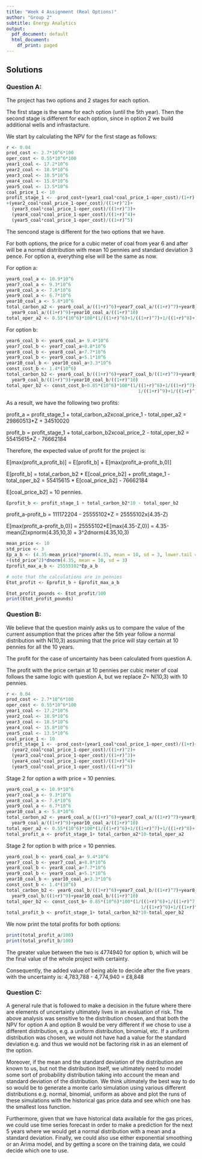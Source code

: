 ```yaml
---
title: "Week 4 Assignment (Real Options)"
author: "Group 2"
subtitle: Energy Analytics
output:
  pdf_document: default
  html_document:
    df_print: paged
---
```


## Solutions

### Question A:

The project has two options and 2 stages for each option.

The first stage is the same for each option (until the 5th year). Then the second stage is different for each option, since in option 2 we build additional wells and infrastacture.

We start by calculating the NPV for the first stage as follows:

```r
r <- 0.04
prod_cost <- 2.7*10^6*100
oper_cost <- 0.55*10^6*100
year1_coal <- 17.2*10^6
year2_coal <- 18.9*10^6
year3_coal <- 18.5*10^6
year4_coal <- 15.8*10^6
year5_coal <- 13.5*10^6
coal_price_1 <- 10
profit_stage_1 <- -prod_cost+(year1_coal*coal_price_1-oper_cost)/(1+r)
+(year2_coal*coal_price_1-oper_cost)/((1+r)^2)+
  (year3_coal*coal_price_1-oper_cost)/((1+r)^3)+
  (year4_coal*coal_price_1-oper_cost)/((1+r)^4)+
  (year5_coal*coal_price_1-oper_cost)/((1+r)^5)    
```

The sencond stage is different for the two options that we have.

For both options, the price for a cubic meter of coal from year 6 and after will be a normal distribution with mean 10 pennies and standard deviation 3 pence. For option a, everything else will be the same as now.

For option a:

```r
year6_coal_a <- 10.9*10^6
year7_coal_a <- 9.3*10^6
year8_coal_a <- 7.6*10^6
year9_coal_a <- 6.7*10^6
year10_coal_a <- 5.8*10^6
total_carbon_a2 <- year6_coal_a/((1+r)^6)+year7_coal_a/((1+r)^7)+year8_coal_a/((1+r)^8)+
  year9_coal_a/((1+r)^9)+year10_coal_a/((1+r)^10)
total_oper_a2 <- 0.55*(10^6)*100*(1/((1+r)^6)+1/((1+r)^7)+1/((1+r)^8)+1/((1+r)^9)+1/((1+r)^10))
```

For option b:

```r
year6_coal_b <- year6_coal_a+ 9.4*10^6
year7_coal_b <- year7_coal_a+8.8*10^6
year8_coal_b <- year8_coal_a+7.7*10^6
year9_coal_b <- year9_coal_a+5.1*10^6
year10_coal_b <- year10_coal_a+3.3*10^6
const_cost_b <- 1.4*(10^6)
total_carbon_b2 <- year6_coal_b/((1+r)^6)+year7_coal_b/((1+r)^7)+year8_coal_b/((1+r)^8)+
  year9_coal_b/((1+r)^9)+year10_coal_b/((1+r)^10)
total_oper_b2 <- const_cost_b+0.85*(10^6)*100*(1/((1+r)^6)+1/((1+r)^7)+1/((1+r)^8)+
                                                 1/((1+r)^9)+1/((1+r)^10))
```

As a result, we have the following two profits:

profit_a = profit_stage_1 + total_carbon_a2xcoal_price_1 - total_oper_a2 = 29860513*Z + 34510020

profit_b = profit_stage_1 + total_carbon_b2xcoal_price_2 - total_oper_b2 = 55415615*Z - 76662184

Therefore, the expected value of profit for the project is: 

E[max(profit_a,profit_b)] = E[profit_b] + E[max(profit_a-profit_b,0)]

E[profit_b] = total_carbon_b2 * E[coal_price_b2] + profit_stage_1 - total_oper_b2 =
55415615 * E[coal_price_b2] - 76662184

E[coal_price_b2] = 10 pennies.

```r
Eprofit_b <- profit_stage_1 + total_carbon_b2*10 - total_oper_b2
```

profit_a-profit_b = 111172204 - 25555102*Z = 25555102x(4.35-Z)

E[max(profit_a-profit_b,0)] = 25555102*E[max(4.35-Z,0)] = 4.35-mean(Z)xpnorm(4.35,10,3) + 3^2dnorm(4.35,10,3)

```r
mean_price <- 10
std_price <- 3 
Ep_a_b <- (4.35-mean_price)*pnorm(4.35, mean = 10, sd = 3, lower.tail = TRUE)
+(std_price^2)*dnorm(4.35, mean = 10, sd = 3)
Eprofit_max_a_b <- 25555102*Ep_a_b

# note that the calculations are in pennies
Etot_profit <- Eprofit_b + Eprofit_max_a_b

Etot_profit_pounds <- Etot_profit/100
print(Etot_profit_pounds)
```

### Question B:

We believe that the question mainly asks us to compare the value of the current assumption that the prices after the 5th year follow a normal distribution with N(10,3) assuming that the price will stay certain at 10 pennies for all the 10 years.

The profit for the case of uncertainty has been calculated from question A. 

The profit with the price certain at 10 pennies per cubic meter of coal follows the same logic with question A, but we replace Z~ N(10,3) with 10 pennies.

```r
r <- 0.04
prod_cost <- 2.7*10^6*100
oper_cost <- 0.55*10^6*100
year1_coal <- 17.2*10^6
year2_coal <- 18.9*10^6
year3_coal <- 18.5*10^6
year4_coal <- 15.8*10^6
year5_coal <- 13.5*10^6
coal_price_1 <- 10
profit_stage_1 <- -prod_cost+(year1_coal*coal_price_1-oper_cost)/(1+r)+
  (year2_coal*coal_price_1-oper_cost)/((1+r)^2)+
  (year3_coal*coal_price_1-oper_cost)/((1+r)^3)+
  (year4_coal*coal_price_1-oper_cost)/((1+r)^4)+
  (year5_coal*coal_price_1-oper_cost)/((1+r)^5)    
```

Stage 2 for option a with price = 10 pennies.

```r
year6_coal_a <- 10.9*10^6
year7_coal_a <- 9.3*10^6
year8_coal_a <- 7.6*10^6
year9_coal_a <- 6.7*10^6
year10_coal_a <- 5.8*10^6
total_carbon_a2 <- year6_coal_a/((1+r)^6)+year7_coal_a/((1+r)^7)+year8_coal_a/((1+r)^8)+
  year9_coal_a/((1+r)^9)+year10_coal_a/((1+r)^10)
total_oper_a2 <- 0.55*(10^6)*100*(1/((1+r)^6)+1/((1+r)^7)+1/((1+r)^8)+1/((1+r)^9)+1/((1+r)^10))
total_profit_a <- profit_stage_1+ total_carbon_a2*10-total_oper_a2
```

Stage 2 for option b with price = 10 pennies.

```r
year6_coal_b <- year6_coal_a+ 9.4*10^6
year7_coal_b <- year7_coal_a+8.8*10^6
year8_coal_b <- year8_coal_a+7.7*10^6
year9_coal_b <- year9_coal_a+5.1*10^6
year10_coal_b <- year10_coal_a+3.3*10^6
const_cost_b <- 1.4*(10^6)
total_carbon_b2 <- year6_coal_b/((1+r)^6)+year7_coal_b/((1+r)^7)+year8_coal_b/((1+r)^8)+
  year9_coal_b/((1+r)^9)+year10_coal_b/((1+r)^10)
total_oper_b2 <- const_cost_b+ 0.85*(10^6)*100*(1/((1+r)^6)+1/((1+r)^7)+1/((1+r)^8)+
                                                  1/((1+r)^9)+1/((1+r)^10))
total_profit_b <- profit_stage_1+ total_carbon_b2*10-total_oper_b2
```

We now print the total profits for both options:

```r
print(total_profit_a/100)
print(total_profit_b/100)
```

The greater value between the two is 4774940 for option b, which will be the final value of the whole project with certainty.

Consequently, the added value of being able to decide after the five years with the uncertainty is: 
4,783,788 - 4,774,940 = \£8,848

### Question C:

A general rule that is followed to make a decision in the future where there are elements of uncertainty ultimately lives in an evaluation of risk. The above analysis was sensitive to the distribution chosen, and that both the NPV for option A and option B would be very different if we chose to use a different distribution, e.g. a uniform distribution, binomial, etc. If a uniform distribution was chosen, we would not have had a value for the standard deviation e.g. and thus we would not be factoring risk in as an element of the option.

Moreover, if the mean and the standard deviation of the distribution are known to us, but not the distribution itself, we ultimately need to model some sort of probability distribution taking into account the mean and standard deviation of the distribution. We think ultimately the best way to do so would be to generate a monte carlo simulation using various different distributions e.g. normal, binomial, uniform as above and plot the runs of these simulations with the historical gas price data and see which one has the smallest loss function.

Furthermore, given that we have historical data available for the gas prices, we could use time series forecast in order to make a prediction for the next 5 years where we would get a normal distribution with a mean and a standard deviation. Finally, we could also use either exponential smoothing or an Arima model, and by getting a score on the training data, we could decide which one to use.
